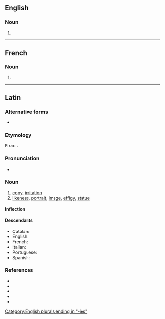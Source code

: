 ==English==

===Noun===
{{head|en|noun plural form}}

# {{plural of|effigy|lang=en}}

[[Category:English plurals ending in "-ies"]]

----

==French==

===Noun===
{{head|fr|noun plural form|g=f}}

# {{plural of|effigie|lang=fr}}

----

==Latin==

===Alternative forms===
* {{l|la|effigia}}

===Etymology===
From {{m|la|effingō||represent, portray}}.

===Pronunciation===
* {{la-IPA|effigiēs}}

===Noun===
{{la-noun|effigiēs|effigiēī|f|fifth}}

# [[copy]], [[imitation]]
# [[likeness]], [[portrait]], [[image]], [[effigy]], [[statue]]

====Inflection====
{{la-decl-5th-i|effig}}

====Descendants====
* Catalan: {{l|ca|efígie}}
* English: {{l|en|effigy}}
* French: {{l|fr|effigie}}
* Italian: {{l|it|effigie}}
* Portuguese: {{l|pt|efígie}}
* Spanish: {{l|es|efigie}}

===References===
* {{R:L&S}}
* {{R:Elementary Lewis}}
* {{R:du Cange}}
* {{R:Gaffiot}}
* {{R:Peck}}